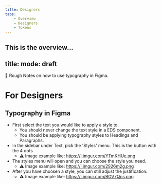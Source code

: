 ```yaml
---
title: Designers
tabs:
    - Overview
    - Designers
    - Tokens
---
```


This is the overview…
---
title: 
mode: draft
---

🚧 Rough Notes on how to use typography in Figma. 

# For Designers

## Typography in Figma

* First select the text you would like to apply a style to.  
    * You should never change the text style in a EDS component.
    * You should be applying typography styles to Headings and Paragraphs. 
* In the sidebar under Text, pick the 'Styles' menu. This is the button with the 4 dots
    * :warning: Image example like: https://i.imgur.com/YTmKHUe.png
* The styles menu will open and you can choose the style you need.
    * :warning: Image example like: https://i.imgur.com/2926m2g.png
* After you have choosen a style, you can still adjust the justification.
    * :warning: Image example like: https://i.imgur.com/BOV7Qns.png
